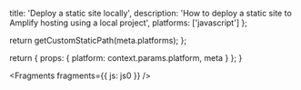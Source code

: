 
  title: 'Deploy a static site locally',
  description: 'How to deploy a static site to Amplify hosting using a local project',
  platforms: ['javascript']
};

  return getCustomStaticPath(meta.platforms);
};

  return {
    props: {
      platform: context.params.platform,
      meta
    }
  };
}


<Fragments fragments={{ js: js0 }} />
